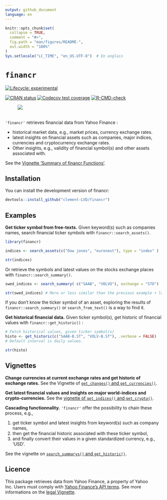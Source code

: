```yaml
---
output: github_document
language: en
---
```


<!-- README.md is generated from README.Rmd. Please edit that file -->

```r
knitr::opts_chunk$set(
  collapse = TRUE,
  comment = "#>",
  fig.path = "man/figures/README-",
  out.width = "100%"
)
Sys.setlocale("LC_TIME", "en_US.UTF-8")  # En anglais

```

# `financr`

<!-- badges: start -->
[![Lifecycle: experimental](https://img.shields.io/badge/lifecycle-experimental-orange.svg)](https://lifecycle.r-lib.org/articles/stages.html#experimental)

[![CRAN status](https://www.r-pkg.org/badges/version/financr)](https://CRAN.R-project.org/package=financr)
[![Codecov test coverage](https://codecov.io/gh/Clement-LVD/financr/graph/badge.svg)](https://app.codecov.io/gh/Clement-LVD/financr)
[![R-CMD-check](https://github.com/Clement-LVD/financr/actions/workflows/R-CMD-check.yaml/badge.svg)](https://github.com/Clement-LVD/financr/actions/workflows/R-CMD-check.yaml)
<!-- badges: end -->

![ ](https://img.shields.io/badge/Package-bold?style=flat&logoColor=black&logoSize=2&label=R&labelColor=black&color=green)

`'financr'` retrieves financial data from Yahoo Finance : 

- historical market data, e.g., market prices, currency exchange rates.
- latest insights on financial assets such as companies, major indices, currencies and cryptocurrency exchange rates.
- Other insights, e.g., validity of financial symbol(s) and other assets associated with.

See the [Vignette 'Summary of financr Functions'](https://clement-lvd.github.io/financr/articles/Functions_summary.html).
          
## Installation

You can install the development version of financr:

``` r
devtools::install_github("clement-LVD/financr")
```

## Examples

**Get ticker symbol from free-texts.** Given keyword(s) such as companies names, search financial ticker symbols with `financr::search_assets()`.

```r
library(financr)

indices <- search_assets(c("Dow jones", "euronext"), type = "index" )

str(indices)
```


Or retrieve the symbols and latest values on the stocks exchange places with `financr::search_summary()`.

```r
swed_indices <- search_summary( c("SAAB", "VOLVO"), exchange = "STO")

str(swed_indices) # More or less similar than the previous example + latest values of the day
```

If you don't know the ticker symbol of an asset, exploring the results of `financr::search_summary()` or `search_from_text()` is a way to find it.

**Get historical financial data.**  Given ticker symbol(s), get historic of financial values with `financr::get_historic()` :

```r

# Fetch historical values, given ticker symbol(s)
histo <- get_historic(c("SAAB-B.ST", "VOLV-B.ST"), .verbose = FALSE)
# Default interval is daily values.

str(histo)

```


 
## Vignettes

**Change currencies at current exchange rates and get historic of exchange rates.** See the Vignette of [`get_changes()` and `get_currencies()`](https://clement-lvd.github.io/financr/articles/Get_changes.html).
 
**Get latest financial values and insights on major world-indices and crypto-currencies.** See the [vignette of `get_indices()` and `get_crypto()`](https://clement-lvd.github.io/financr/articles/get_indices_and_get_crypto.html).
 
**Cascading functionnality.** `'financr'` offer the possibility to chain these process, e.g.,

1. get ticker symbol and latest insights from keyword(s) such as company names, 
2. then get the financial historic associated with these ticker symbol, 
3. and finally convert their values in a given standardized currency, e.g., 'USD'.

See the vignette on [`search_summarys()` and `get_historic()`](https://clement-lvd.github.io/financr/articles/get_info_and_historic.html).

## Licence
This package retrieves data from Yahoo Finance, a property of Yahoo Inc. Users must comply with [Yahoo Finance's API terms](https://legal.yahoo.com/us/en/yahoo/terms/product-atos/apiforydn/index.html). See more informations on the [legal Vignette](https://clement-lvd.github.io/financr/articles/About_the_Yahoo_Finance_License.html).
